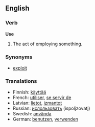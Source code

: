 ==English==
===Verb===
'''Use'''
# The act of employing something.

===Synonyms===
*[[exploit]]

===Translations===

*Finnish: [[käyttää]]
*French: [[utiliser]], [[se servir de]]
*Latvian: [[lietot]], [[izmantot]]
*Russian: [[ислользовать]] (ispoljzovatj)
*Swedish: [[använda]]
*German: [[benutzen]], [[verwenden]]